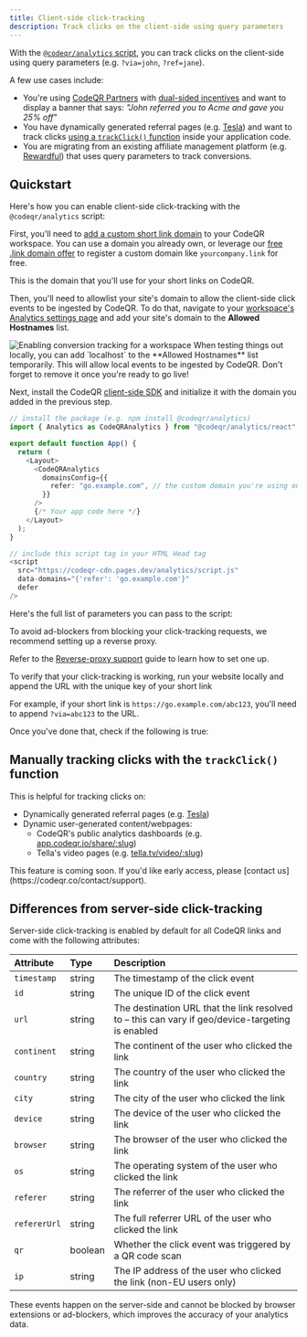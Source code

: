 ```yaml
---
title: Client-side click-tracking
description: Track clicks on the client-side using query parameters
---
```



With the [`@codeqr/analytics` script](/sdks/client-side/introduction), you can track clicks on the client-side using query parameters (e.g. `?via=john`, `?ref=jane`).

A few use cases include:

- You're using [CodeQR Partners](https://codeqr.io/help/article/codeqr-partners) with [dual-sided incentives](https://codeqr.co/help/article/dual-sided-incentives) and want to display a banner that says: _"John referred you to Acme and gave you 25% off"_
- You have dynamically generated referral pages (e.g. [Tesla](https://www.tesla.com/referral/peeroke520149)) and want to track clicks [using a `trackClick()` function](#manually-tracking-clicks-with-the-trackclick-function) inside your application code.
- You are migrating from an existing affiliate management platform (e.g. [Rewardful](https://codeqr.co/help/article/migrating-from-rewardful)) that uses query parameters to track conversions.

## Quickstart

Here's how you can enable client-side click-tracking with the `@codeqr/analytics` script:

<Steps>

<Step title="Add a custom domain to your CodeQR workspace">

First, you'll need to [add a custom short link domain](https://codeqr.co/help/article/how-to-add-custom-domain) to your CodeQR workspace. You can use a domain you already own, or leverage our [free .link domain offer](https://codeqr.co/help/article/free-dot-link-domain) to register a custom domain like `yourcompany.link` for free.

This is the domain that you'll use for your short links on CodeQR.

</Step>

<Step title="Allowlist your site's domain">

Then, you'll need to allowlist your site's domain to allow the client-side click events to be ingested by CodeQR. To do that, navigate to your [workspace's Analytics settings page](https://app.codeqr.co/settings/analytics) and add your site's domain to the **Allowed Hostnames** list.

<Frame>
  <img
    src="/images/conversions/allowed-hostnames.png"
    alt="Enabling conversion tracking for a workspace"
  />
</Frame>

<Tip>
  When testing things out locally, you can add `localhost` to the **Allowed
  Hostnames** list temporarily. This will allow local events to be ingested by
  CodeQR. Don't forget to remove it once you're ready to go live!
</Tip>

</Step>

<Step title="Install the CodeQR client-side SDK">

Next, install the CodeQR [client-side SDK](/sdks/client-side/introduction) and initialize it with the domain you added in the previous step.

<CodeGroup>

```typescript React/Next.js
// install the package (e.g. npm install @codeqr/analytics)
import { Analytics as CodeQRAnalytics } from "@codeqr/analytics/react";

export default function App() {
  return (
    <Layout>
      <CodeQRAnalytics
        domainsConfig={{
          refer: "go.example.com", // the custom domain you're using on CodeQR for your short links
        }}
      />
      {/* Your app code here */}
    </Layout>
  );
}
```

```javascript Other Frameworks
// include this script tag in your HTML Head tag
<script
  src="https://codeqr-cdn.pages.dev/analytics/script.js"
  data-domains="{'refer': 'go.example.com'}"
  defer
/>
```

</CodeGroup>

Here's the full list of parameters you can pass to the script:

<Accordion title="Parameters">
  <CodeQRAnalyticsParams />
</Accordion>

</Step>

<Step title="(Optional, but recommended): Set up a reverse proxy">

To avoid ad-blockers from blocking your click-tracking requests, we recommend setting up a reverse proxy.

Refer to the [Reverse-proxy support](/sdks/client-side/features/reverse-proxy-support) guide to learn how to set one up.

</Step>

<Step title="Verify your setup">

To verify that your click-tracking is working, run your website locally and append the URL with the unique key of your short link

For example, if your short link is `https://go.example.com/abc123`, you'll need to append `?via=abc123` to the URL.

Once you've done that, check if the following is true:

<VerifyTrackClick />

</Step>

</Steps>

## Manually tracking clicks with the `trackClick()` function

This is helpful for tracking clicks on:

- Dynamically generated referral pages (e.g. [Tesla](https://www.tesla.com/referral/peeroke520149))
- Dynamic user-generated content/webpages:
  - CodeQR's public analytics dashboards (e.g. [app.codeqr.io/share/:slug](https://app.codeqr.io/share/dash_6NSA6vNm017MZwfzt8SubNSZ))
  - Tella's video pages (e.g. [tella.tv/video/:slug](https://www.tella.tv/video/cluvcfcfi00tw0fjrgizr4pw2))

<Note>
  This feature is coming soon. If you'd like early access, please [contact
  us](https://codeqr.co/contact/support).
</Note>

## Differences from server-side click-tracking

Server-side click-tracking is enabled by default for all CodeQR links and come with the following attributes:

| Attribute    | Type    | Description                                                                                      |
| :----------- | :------ | :----------------------------------------------------------------------------------------------- |
| `timestamp`  | string  | The timestamp of the click event                                                                 |
| `id`         | string  | The unique ID of the click event                                                                 |
| `url`        | string  | The destination URL that the link resolved to – this can vary if geo/device-targeting is enabled |
| `continent`  | string  | The continent of the user who clicked the link                                                   |
| `country`    | string  | The country of the user who clicked the link                                                     |
| `city`       | string  | The city of the user who clicked the link                                                        |
| `device`     | string  | The device of the user who clicked the link                                                      |
| `browser`    | string  | The browser of the user who clicked the link                                                     |
| `os`         | string  | The operating system of the user who clicked the link                                            |
| `referer`    | string  | The referrer of the user who clicked the link                                                    |
| `refererUrl` | string  | The full referrer URL of the user who clicked the link                                           |
| `qr`         | boolean | Whether the click event was triggered by a QR code scan                                          |
| `ip`         | string  | The IP address of the user who clicked the link (non-EU users only)                              |

These events happen on the server-side and cannot be blocked by browser extensions or ad-blockers, which improves the accuracy of your analytics data.
